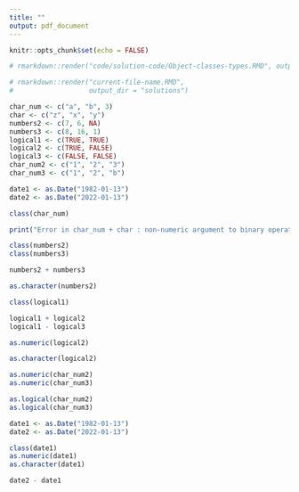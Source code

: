 ```yaml
---
title: ""
output: pdf_document
---
```


```r
knitr::opts_chunk$set(echo = FALSE)

# rmarkdown::render("code/solution-code/Object-classes-types.RMD", output_dir = "solutions")

# rmarkdown::render("current-file-name.RMD",
#                   output_dir = "solutions")

char_num <- c("a", "b", 3)
char <- c("z", "x", "y")
numbers2 <- c(7, 6, NA)
numbers3 <- c(8, 16, 1)
logical1 <- c(TRUE, TRUE)
logical2 <- c(TRUE, FALSE)
logical3 <- c(FALSE, FALSE)
char_num2 <- c("1", "2", "3")
char_num3 <- c("1", "2", "b")

date1 <- as.Date("1982-01-13")
date2 <- as.Date("2022-01-13")
```

```r
class(char_num)

print("Error in char_num + char : non-numeric argument to binary operator")

class(numbers2)
class(numbers3)

numbers2 + numbers3

as.character(numbers2)

class(logical1)

logical1 + logical2
logical1 - logical3

as.numeric(logical2)

as.character(logical2)

as.numeric(char_num2)
as.numeric(char_num3)

as.logical(char_num2)
as.logical(char_num3)

date1 <- as.Date("1982-01-13")
date2 <- as.Date("2022-01-13")

class(date1)
as.numeric(date1)
as.character(date1)

date2 - date1

```

